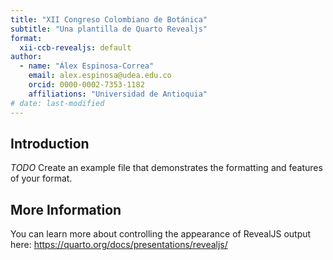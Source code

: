 ```yaml
---
title: "XII Congreso Colombiano de Botánica"
subtitle: "Una plantilla de Quarto Revealjs"
format:
  xii-ccb-revealjs: default
author:
  - name: "Álex Espinosa-Correa"
    email: alex.espinosa@udea.edu.co
    orcid: 0000-0002-7353-1182
    affiliations: "Universidad de Antioquia"
# date: last-modified
---
```


## Introduction

*TODO* Create an example file that demonstrates the formatting and features of your format.

## More Information

You can learn more about controlling the appearance of RevealJS output here: <https://quarto.org/docs/presentations/revealjs/>

## {background-image="_extensions/xii-ccb/assets/gracias.jpg" background-size="cover"}
